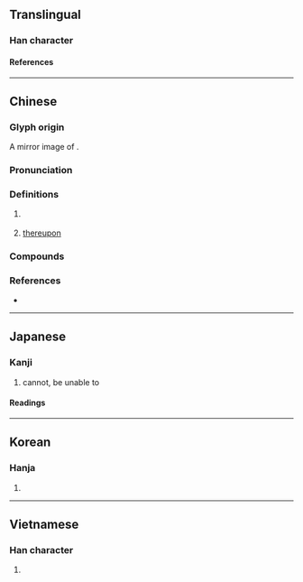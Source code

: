 {{character info}}
==Translingual==

===Han character===
{{Han char|rn=30|rad=口|as=02|sn=5|four=71716|canj=SR|ids=⿷匚口}}

====References====
{{Han ref|kx=0173.090|dkj=03254|dj=0385.050|hdz=10082.030|uh=53F5}}

----

==Chinese==
{{zh-forms|alt=尀}}

===Glyph origin===
A mirror image of {{l|zh|可}}.

===Pronunciation===
{{zh-pron
|m=pǒ
|c=po2
|h=pfs=
|md=
|mn=qz,twv:phó͘/tw,xm,zz:phó
|mc=y
|oc=y
|cat=adv
}}

===Definitions===
{{zh-hanzi}}

# {{zh-o}} {{contraction of|zh|不可||[[cannot]]; to be [[unable]] to; to be [[impossible]] to}}
# {{zh-o}} [[thereupon]]

===Compounds===
{{zh-der|叵耐|叵奈|人心叵測|居心叵測|心懷叵測|叵測|叵羅|叵信}}

===References===
* {{R:yue:Hanzi}}

----

==Japanese==

===Kanji===
{{ja-kanji|grade=|rs=口02}}

# cannot, be unable to

====Readings====
{{ja-readings
|on=は
|kun=できない, すこぶる, ついに
}}

----

==Korean==

===Hanja===
{{ko-hanja|파}}

# {{rfdef|ko|sort=口02}}

----

==Vietnamese==

===Han character===
{{vi-readings|reading=[[phả]]|rs=口02}}

# {{rfdef|vi|sort=口02}}